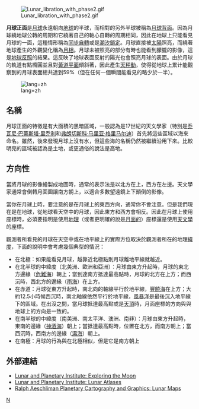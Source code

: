 {{unreferenced|time=2009-09-02T07:30:27+00:00}}
[[File:Lunar_libration_with_phase2.gif|frame]]

'''月球正面'''是[[月球|月球]]永遠朝向[[地球|地球]]的半球，而相對的另外半球被稱為[[月球背面|月球背面]]。因為月球繞地球公轉的周期和它繞著自己的軸心自轉的周期相同，因此在地球上只能看見月球的一面，這種情形稱為[[同步自轉|同步自轉]]或是[[潮汐鎖定|潮汐鎖定]]。月球直接被[[太陽|太陽]]照亮，而繞著地球產生的外觀變化稱為[[月相|月相]]。月球未被照亮的部分有時也能看到朦朧的影像，這是[[行星反照|地球反照]]的結果。這反映了地球表面反射的陽光也會照亮月球的表面。由於月球的軌道有點橢圓並且對[[黃道|黃道平面]]傾斜著，因此產生[[天秤動|天秤動]]，使得從地球上累计能觀察到的月球表面總共達到59%（但在任何一個瞬間能看見的略少於一半）。

[[File:Moon_names.svg|lang=zh]]

== 名稱 ==
月球正面的特徵是有大面積的黑暗區域，一般認為是17世紀的天文學家（特別是[[乔瓦尼·巴蒂斯塔·里乔利|乔瓦尼·巴蒂斯塔·里乔利]]和[[弗朗切斯科·马里亚·格里马尔迪|弗朗切斯科·马里亚·格里马尔迪]]）首先將這些區域以海來命名。雖然，後來發現月球上沒有水，但這些海的名稱仍然被繼續沿用下來。比較明亮的區域被認為是土地，或更通俗的說法是高地。

== 方向性 ==
當將月球的影像繪製成地圖時，通常的表示法是以北方在上，西方在左邊。天文學家通常會倒轉月面圖讓南方朝上，以適合多數望遠鏡上下顛倒的影像。

當你在月球上時，要注意的是在月球上的東西方向，通常你不會注意。但是我們現在是在地球，從地球看天空中的月球，因此東方和西方會相反。因此在月球上使用座標時，必須要指明是使用[[地理學|地理]]（或者更明確的說是[[月面座標|月面的]]）座標還是使用[[天文學|天文學]]的座標。

觀測者所看見的月球在天空中或在地平線上的實際方位取決於觀測者所在的地理[[緯度|緯度]]，下面的說明中會考慮幾個典型的情況：

*在北極：如果能看見月球，越靠近北極點則月球離地平線就越近。
*在北半球的中緯度（北美洲、歐洲和亞洲）：月球由東方升起時，月球的東北方邊緣（[[危海|危難海]]）朝上；當到達南方抵達最高點時，月球的北方在上方；而西沉時，西北方的邊緣（[[雨海|雨海]]）在上方。
*在赤道：月球從東方升起時，南北向的軸線平行於地平線，[[豐饒海|豐饒海]]在上方；大約12.5小時候西沉時，南北軸線依然平行於地平線，[[風暴洋|風暴洋]]是最後沉入地平線下的區域。在出沒之間，當月球抵達最高點或是[[天頂|天頂]]時，月面座標的方向與與地球上的方向是一致的。
*在南半球的中緯度（南美洲、南太平洋、澳洲、南非）：月球由東方升起時，東南的邊緣（[[神酒海|神酒海]]）朝上；當抵達最高點時，位置在北方，而南方朝上；當西沉時，西南方的邊緣（[[濕海|濕海]]）朝上。
*在南極：月球的行為與在北極相似，但是它是南方朝上

== 外部連結 ==
*[http://www.lpi.usra.edu/expmoon/ Lunar and Planetary Institute: Exploring the Moon] {{Wayback|url=http://www.lpi.usra.edu/expmoon/ |date=20120218225533 }}
*[https://web.archive.org/web/20111218085633/http://www.lpi.usra.edu/resources/lunar_atlases/ Lunar and Planetary Institute: Lunar Atlases]
*[http://ralphaeschliman.com/id26.htm Ralph Aeschliman Planetary Cartography and Graphics: Lunar Maps] {{Wayback|url=http://ralphaeschliman.com/id26.htm |date=20150529090138 }}

{{月球}}

[[Category:月球科學|N]]